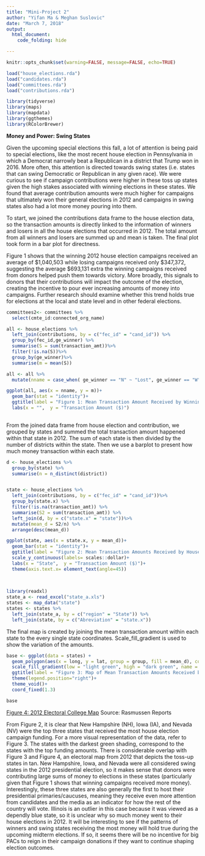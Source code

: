 ```yaml
---
title: "Mini-Project 2"
author: "Yifan Ma & Meghan Suslovic"
date: "March 7, 2018"
output: 
  html_document:
    code_folding: hide

---
```


```r
knitr::opts_chunk$set(warning=FALSE, message=FALSE, echo=TRUE)
```


```r
load("house_elections.rda")
load("candidates.rda")
load("committees.rda")
load("contributions.rda")
```

```r
library(tidyverse)
library(maps)
library(mapdata)
library(ggthemes)
library(RColorBrewer)
```


**Money and Power: Swing States**

Given the upcoming special elections this fall, a lot of attention is being paid to special elections, like the most recent house election in Pennsylvania in which a Democrat narrowly beat a Republican in a district that Trump won in 2016. More often, this attention is directed towards swing states (i.e. states that can swing Democratic or Republican in any given race). We were curious to see if campaign contributions were higher in these toss up states given the high stakes associated with winning elections in these states. We found that average contribution amounts were much higher for campaigns that ultimately won their general elections in 2012 and campaigns in swing states also had a lot more money pouring into them.    

To start, we joined the contributions data frame to the house election data, so the transaction amounts is directly linked to the information of  winners and losers in all the house elections that occurred in 2012. The total amount from all winners and losers are summed up and mean is taken. The final plot took form in a bar plot for directness. 

Figure 1 shows that the winning 2012 house election campaigns received an average of $1,040,503 while losing campaigns received only $347,372, suggesting the average $693,131 extra the winning campaigns received from donors helped push them towards victory. More broadly, this signals to donors that their contributions will impact the outcome of the election, creating the incentive to pour ever increasing amounts of money into campaigns. Further research should examine whether this trend holds true for elections at the local and state level and in other federal elections.

```r
committees2<- committees %>%
  select(cmte_id:connected_org_name)

all <- house_elections %>%
  left_join(contributions, by = c("fec_id" = "cand_id")) %>%
  group_by(fec_id,ge_winner) %>%
  summarise(S = sum(transaction_amt))%>%
  filter(!is.na(S))%>%
  group_by(ge_winner)%>%
  summarise(m = mean(S))

all <- all %>%
  mutate(nname = case_when( ge_winner == "N" ~ "Lost", ge_winner == "W" ~ "Won"))

ggplot(all, aes(x = nname, y = m))+
  geom_bar(stat = "identity")+
  ggtitle(label = "Figure 1: Mean Transaction Amount Received by Winning and Losing Campaigns", subtitle = "Source: FEC")+
  labs(x = "",  y = "Transaction Amount ($)")
  
```

From the joined data frame from house election and contribution, we grouped by states and summed the total transaction amount happened within that state in 2012. The sum of each state is then divided by the number of districts within the state. Then we use a barplot to present how much money transaction within each state. 

```r
d <- house_elections %>%
  group_by(state) %>%
  summarise(n = n_distinct(district))


state <- house_elections %>%
  left_join(contributions, by = c("fec_id" = "cand_id"))%>%
  group_by(state.x) %>%
  filter(!is.na(transaction_amt)) %>%
  summarise(S2 = sum(transaction_amt)) %>%
  left_join(d, by = c("state.x" = "state"))%>%
  mutate(mean_d = S2/n) %>%
  arrange(desc(mean_d))

ggplot(state, aes(x = state.x, y = mean_d))+
  geom_bar(stat = "identity")+
  ggtitle(label = "Figure 2: Mean Transaction Amounts Received by House Election Campaigns by State", subtitle = "Source: FEC")+
  scale_y_continuous(labels= scales::dollar)+
  labs(x = "State",  y = "Transaction Amount ($)")+
  theme(axis.text.x= element_text(angle=45)) 
  
  
```


```r
library(readxl)
state_a <- read_excel("state_a.xls")
states <- map_data("state")
states <- states %>%
  left_join(state_a, by = c("region" = "State")) %>%
  left_join(state, by = c("Abreviation" = "state.x"))


```

The final map is created by joining the mean transaction amount within each state to the every single state coordinates. Scale_fill_gradient is used to show the variation of the amounts. 

```r
base <- ggplot(data = states) + 
  geom_polygon(aes(x = long, y = lat, group = group, fill = mean_d), color = "white")+
  scale_fill_gradient(low = "light green", high = "dark green", name = "Mean transaction amount")+
  ggtitle(label = "Figure 3: Map of Mean Transaction Amounts Received by House Election Campaigns by State", subtitle = "Source: FEC")+
  theme(legend.position="right")+
  theme_void()+
  coord_fixed(1.3)

base
```


[Figure 4: 2012 Electoral College Map](http://www.rasmussenreports.com/var/plain/storage/images/media/commentary_images/sabato/sabato_map_1_may_7_2015/1104404-1-eng-US/sabato_map_1_may_7_2015.png) 
Source: Rasmussen Reports

From Figure 2, it is clear that New Hampshire (NH), Iowa (IA), and Nevada (NV) were the top three states that received the most house election campaign funding. For a more visual representation of the data, refer to Figure 3. The states with the darkest green shading, correspond to the states with the top funding amounts. There is considerable overlap with Figure 3 and Figure 4, an electoral map from 2012 that depicts the toss-up states in tan. New Hampshire, Iowa, and Nevada were all considered swing states in the 2012 presidential election, so it makes sense that donors were contributing large sums of money to elections in these states (particularly given that Figure 1 shows that winning campaigns received more money). Interestingly, these three states are also generally the first to host their presidential primaries/caucuses, meaning they receive even more attention from candidates and the media as an indicator for how the rest of the country will vote. Illinois is an outlier in this case because it was viewed as a dependly blue state, so it is unclear why so much money went to their house elections in 2012. It will be interesting to see if the patterns of winners and swing states receiving the most money will hold true during the upcoming midterm elections. If so, it seems there will be no incentive for big PACs to reign in their campaign donations if they want to continue shaping election outcomes.





